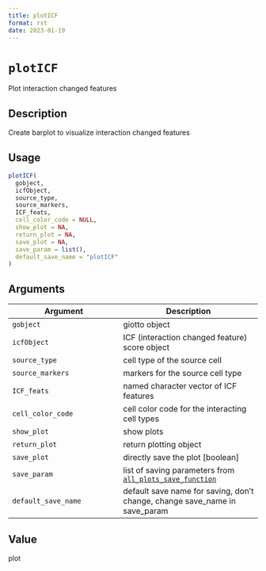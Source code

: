 ```yaml
--- 
title: plotICF 
format: rst 
date: 2023-01-19 
--- 
```

# `plotICF`

Plot interaction changed features


## Description

Create barplot to visualize interaction changed features


## Usage

```r
plotICF(
  gobject,
  icfObject,
  source_type,
  source_markers,
  ICF_feats,
  cell_color_code = NULL,
  show_plot = NA,
  return_plot = NA,
  save_plot = NA,
  save_param = list(),
  default_save_name = "plotICF"
)
```


## Arguments

Argument      |Description
------------- |----------------
`gobject`     |     giotto object
`icfObject`     |     ICF (interaction changed feature) score object
`source_type`     |     cell type of the source cell
`source_markers`     |     markers for the source cell type
`ICF_feats`     |     named character vector of ICF features
`cell_color_code`     |     cell color code for the interacting cell types
`show_plot`     |     show plots
`return_plot`     |     return plotting object
`save_plot`     |     directly save the plot [boolean]
`save_param`     |     list of saving parameters from [`all_plots_save_function`](#allplotssavefunction)
`default_save_name`     |     default save name for saving, don't change, change save_name in save_param


## Value

plot


